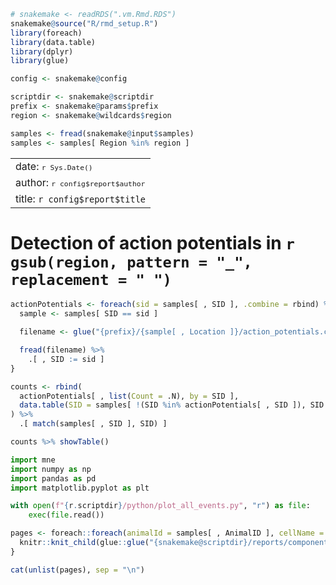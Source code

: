 ```r
# snakemake <- readRDS(".vm.Rmd.RDS")
snakemake@source("R/rmd_setup.R")
library(foreach)
library(data.table)
library(dplyr)
library(glue)

config <- snakemake@config

scriptdir <- snakemake@scriptdir
prefix <- snakemake@params$prefix
region <- snakemake@wildcards$region

samples <- fread(snakemake@input$samples)
samples <- samples[ Region %in% region ]
```

---
date: <small>`r Sys.Date()`</small>
author: <small>`r config$report$author`</small>
title: `r config$report$title`
---

# Detection of action potentials in `r gsub(region, pattern = "_", replacement = " ")` {.tabset .tabset-pills}

```r
actionPotentials <- foreach(sid = samples[ , SID ], .combine = rbind) %do% {
  sample <- samples[ SID == sid ]

  filename <- glue("{prefix}/{sample[ , Location ]}/action_potentials.csv")

  fread(filename) %>%
    .[ , SID := sid ]
}

counts <- rbind(
  actionPotentials[ , list(Count = .N), by = SID ],
  data.table(SID = samples[ !(SID %in% actionPotentials[ , SID ]), SID ], Count = 0)
) %>%
  .[ match(samples[ , SID ], SID) ]

counts %>% showTable()
```

```python
import mne
import numpy as np
import pandas as pd
import matplotlib.pyplot as plt

with open(f"{r.scriptdir}/python/plot_all_events.py", "r") as file:
    exec(file.read())
```

```r
pages <- foreach::foreach(animalId = samples[ , AnimalID ], cellName = samples[ , CellName ]) %do% {
  knitr::knit_child(glue::glue("{snakemake@scriptdir}/reports/components/vm.Rmd"), quiet = TRUE, envir = environment())
}
```
```r
cat(unlist(pages), sep = "\n")
```

